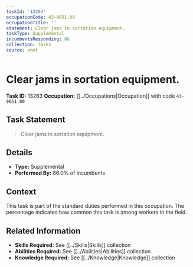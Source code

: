 ```yaml
---
taskId: '13263'
occupationCode: 43-9051.00
occupationTitle: ''
statement: Clear jams in sortation equipment.
taskType: Supplemental
incumbentsResponding: 86
collection: Tasks
source: onet
---
```

# Clear jams in sortation equipment.

**Task ID:** 13263
**Occupation:** [[../Occupations|Occupation]] with code `43-9051.00`

## Task Statement

> Clear jams in sortation equipment.

## Details

- **Type:** Supplemental
- **Performed By:** 86.0% of incumbents

## Context

This task is part of the standard duties performed in this occupation. The percentage indicates how common this task is among workers in the field.

## Related Information

- **Skills Required:** See [[../Skills|Skills]] collection
- **Abilities Required:** See [[../Abilities|Abilities]] collection
- **Knowledge Required:** See [[../Knowledge|Knowledge]] collection
